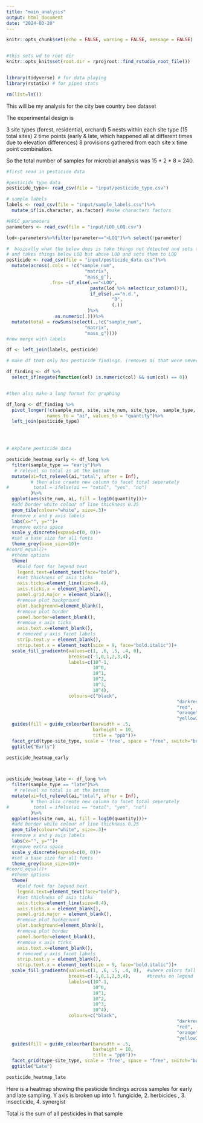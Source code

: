 ```yaml
---
title: "main_analysis"
output: html_document
date: "2024-03-20"
---
```


```r
knitr::opts_chunk$set(echo = FALSE, warning = FALSE, message = FALSE)


#this sets wd to root dir
knitr::opts_knit$set(root.dir = rprojroot::find_rstudio_root_file())


library(tidyverse) # for data playing
library(rstatix) # for piped stats

rm(list=ls())

```

This will be my analysis for the city bee country bee dataset


The experimental design is 


3 site types (forest, residential, orchard)
5 nests within each site type (15 total sites)
2 time points (early & late, which happened all at different times due to elevation differences)
8 provisions gathered from each site x time point combination. 

So the total number of samples for microbial analysis was 15 * 2 * 8 = 240.





```r

#first read in pesticide data 

#pesticide type data
pesticide_type<- read_csv(file = "input/pesticide_type.csv")

# sample labels
labels <- read_csv(file = "input/sample_labels.csv")%>% 
  mutate_if(is.character, as.factor) #make characters factors

#HPLC parameters
parameters <- read_csv(file = "input/LOD_LOQ.csv")

lod<-parameters%>%filter(parameter=="<LOQ")%>% select(!parameter)

#  basically what the below does is take things not detected and sets them to 0
# and takes things below LOQ but above LOD and sets them to LOD
pesticide <- read_csv(file = "input/pesticide_data.csv")%>%
  mutate(across(.cols = !c("sample_num",
                             "matrix", 
                             "mass_g"),
                .fns= ~if_else(.=="<LOQ", 
                               paste(lod %>% select(cur_column())),
                               if_else(.=="n.d.",
                                       "0",
                                       (.))
                              )%>%
                  as.numeric(.)))%>%
  mutate(total = rowSums(select(.,!c("sample_num",
                             "matrix", 
                             "mass_g"))))
#now merge with labels

df <- left_join(labels, pesticide)

# make df that only has pesticide findings. (removes ai that were never found ever)

df_finding <- df %>% 
  select_if(negate(function(col) is.numeric(col) && sum(col) == 0))


#then also make a long format for graphing 

df_long <- df_finding %>% 
  pivot_longer(!c(sample_num, site, site_num, site_type,  sample_type, matrix, mass_g),
               names_to = "ai", values_to = "quantity")%>%
  left_join(pesticide_type)


 

```


```r
# explore pesticide data

pesticide_heatmap_early <- df_long %>%
  filter(sample_type == "early")%>%
   # relevel so total is at the bottom
  mutate(ai=fct_relevel(ai,"total", after = Inf),
         # then also create new column to facet total seperately
#         total = ifelse(ai == "total", "yes", "no")
         )%>%
  ggplot(aes(site_num, ai, fill = log10(quantity)))+
  #add border white colour of line thickness 0.25
  geom_tile(colour="white", size=.3)+
  #remove x and y axis labels
  labs(x="", y="")+
  #remove extra space
  scale_y_discrete(expand=c(0, 0))+
  #set a base size for all fonts
  theme_grey(base_size=10)+
#coord_equal()+
  #theme options
  theme(
    #bold font for legend text
    legend.text=element_text(face="bold"),
    #set thickness of axis ticks
    axis.ticks=element_line(size=0.4),
    axis.ticks.x = element_blank(),
    panel.grid.major = element_blank(),
    #remove plot background
    plot.background=element_blank(),
    #remove plot border
    panel.border=element_blank(),
    #remove x axis ticks
    axis.text.x=element_blank(),
    # removed y axis facet labels
    strip.text.y = element_blank(),
    strip.text.x = element_text(size = 9, face="bold.italic"))+
  scale_fill_gradientn(values=c(1, .6, .5, .4, 0),
                       breaks=c(-1,0,1,2,3,4), 
                       labels=c(10^-1, 
                                10^0, 
                                10^1, 
                                10^2, 
                                10^3,
                                10^4),
                       colours=c("black", 
                                                               "darkred", 
                                                               "red", 
                                                               "orange", 
                                                               "yellow2"))+
  guides(fill = guide_colourbar(barwidth = .5,
                                barheight = 10,
                                title = "ppb"))+
  facet_grid(type~site_type, scale = 'free', space = "free", switch="both")+
  ggtitle("Early")

pesticide_heatmap_early



pesticide_heatmap_late <- df_long %>%
  filter(sample_type == "late")%>%
   # relevel so total is at the bottom
  mutate(ai=fct_relevel(ai,"total", after = Inf),
         # then also create new column to facet total seperately
#         total = ifelse(ai == "total", "yes", "no")
         )%>%
  ggplot(aes(site_num, ai, fill = log10(quantity)))+
  #add border white colour of line thickness 0.25
  geom_tile(colour="white", size=.3)+
  #remove x and y axis labels
  labs(x="", y="")+
  #remove extra space
  scale_y_discrete(expand=c(0, 0))+
  #set a base size for all fonts
  theme_grey(base_size=10)+
#coord_equal()+
  #theme options
  theme(
    #bold font for legend text
    legend.text=element_text(face="bold"),
    #set thickness of axis ticks
    axis.ticks=element_line(size=0.4),
    axis.ticks.x = element_blank(),
    panel.grid.major = element_blank(),
    #remove plot background
    plot.background=element_blank(),
    #remove plot border
    panel.border=element_blank(),
    #remove x axis ticks
    axis.text.x=element_blank(),
    # removed y axis facet labels
    strip.text.y = element_blank(),
    strip.text.x = element_text(size = 9, face="bold.italic"))+
  scale_fill_gradientn(values=c(1, .6, .5, .4, 0),  #where colors fall on gradient from 0-1
                       breaks=c(-1,0,1,2,3,4),      #breaks on legend
                       labels=c(10^-1, 
                                10^0, 
                                10^1, 
                                10^2, 
                                10^3,
                                10^4),
                       colours=c("black", 
                                                               "darkred", 
                                                               "red", 
                                                               "orange", 
                                                               "yellow2"))+
  guides(fill = guide_colourbar(barwidth = .5,
                                barheight = 10,
                                title = "ppb"))+
  facet_grid(type~site_type, scale = 'free', space = "free", switch="both")+
  ggtitle("Late")

pesticide_heatmap_late
```


Here is a heatmap showing the pesticide findings across samples for early and late sampling. Y axis is broken up into 1. fungicide, 2. herbicides , 3. insecticide, 4. synergist

Total is the sum of all pesticides in that sample






```r




```

